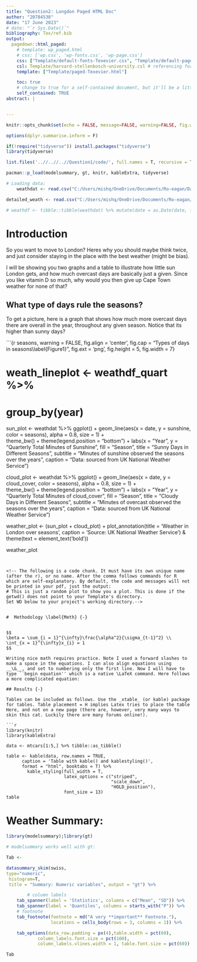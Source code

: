 ---
title: "Question2: Longdon Paged HTML Doc"
author: "20784538"
date: "17 June 2023"
# date: "`r Sys.Date()`"
bibliography: Tex/ref.bib       
output:
  pagedown::html_paged:
    # template: wp_paged.html
    # css: ['wp.css', 'wp-fonts.css', 'wp-page.css']
    css: ["Template/default-fonts-Texevier.css", "Template/default-page-Texevier.css", "Template/default-Texevier.css"]
    csl: Template/harvard-stellenbosch-university.csl # referencing format used.
    template: ["Template/paged-Texevier.html"]

    toc: true
    # change to true for a self-contained document, but it'll be a litte slower for Pandoc to render
    self_contained: TRUE
abstract: |


---

```{r setup, echo = FALSE, message = FALSE, warning = FALSE, cache=TRUE}
knitr::opts_chunk$set(echo = FALSE, message=FALSE, warning=FALSE, fig.width = 8, fig.height = 6)

options(dplyr.summarise.inform = F)

if(!require("tidyverse")) install.packages("tidyverse")
library(tidyverse)

list.files('..//..//..//Question1/code/', full.names = T, recursive = T) %>% as.list() %>% walk(~source(.))

pacman::p_load(modelsummary, gt, knitr, kableExtra, tidyverse)

# Loading data: 
    weathdat <- read.csv("C:/Users/mishq/OneDrive/Documents/Ro-eagan/Data Science for Econometrics S1/DatsciPractical23/20784538/Question2/data/London/london_weather.csv", header = TRUE)

detailed_weath <- read.csv("C:/Users/mishq/OneDrive/Documents/Ro-eagan/Data Science for Econometrics S1/DatsciPractical23/20784538/Question2/data/London/UKMonthly_Detailed.csv", header = TRUE)

# weathdf <- tibble::tibble(weathdat) %>% mutate(date = as.Date(date, format = "%Y%m%d")) %>% mutate(format(weathdat$date, "%Y"))

```

\newpage

# Introduction {-}

So you want to move to London? Heres why you should maybe think twice, and just consider staying in the place with the best weather (might be bias). 

I will be showing you two graphs and a table to illustrate how little sun London gets, and how much overcast days are basically just a given. Since you like vitamin D so much, why would you then give up Cape Town weather for none of that? 




## What type of days rule the seasons? {-}

To get a picture, here is a graph that shows how much more overcast days there are overall in the year, throughout any given season. Notice that its higher than sunny days? 

```{r seasons,  warning =  FALSE, fig.align = 'center', fig.cap = "Types of days in seasons\\label{Figure1}", fig.ext = 'png', fig.height = 5, fig.width = 7}

# weath_lineplot <- weathdf_quart %>% 
#     group_by(year)
    
sun_plot <- 
    weathdat %>%
    ggplot() +
    geom_line(aes(x = date, y = sunshine, color = seasons), alpha = 0.8, size = 1) +   
    theme_bw() +
    theme(legend.position = "bottom") +
    labs(x = "Year", y = "Quarterly Total Minutes of Sunshine", fill = "Season", title = "Sunny Days in Different Seasons", subtitle = "Minutes of sunshine observed the seasons over the years", caption = "Data: sourced from UK National Weather Service") 
    
cloud_plot <-
weathdat %>% 
    ggplot() +
        geom_line(aes(x = date, y = cloud_cover, color = seasons), alpha = 0.8, size = 1) +   
    theme_bw() +
    theme(legend.position = "bottom") +
    labs(x = "Year", y = "Quarterly Total Minutes of cloud_cover", fill = "Season", title = "Cloudy Days in Different Seasons", subtitle = "Minutes of overcast observed the seasons over the years", caption = "Data: sourced from UK National Weather Service") 

weather_plot <- (sun_plot + cloud_plot) + plot_annotation(title = 'Weather in London over seasons', caption = 'Source: UK National Weather Service') & theme(text = element_text('bold'))

weather_plot

```


<!-- The following is a code chunk. It must have its own unique name (after the r), or no name. After the comma follows commands for R which are self-explanatory. By default, the code and messages will not be printed in your pdf, just the output: 
# This is just a random plot to show you a plot. This is done if the getwd() does not point to your Template's directory.
Set WD below to your project's working directory.-->


#  Methodology \label{Meth} {-}


$$
\beta = \sum_{i = 1}^{\infty}\frac{\alpha^2}{\sigma_{t-1}^2} \\
\int_{x = 1}^{\infty}x_{i} = 1
$$

Writing nice math requires practice. Note I used a forward slashes to make a space in the equations. I can also align equations using  __\&__, and set to numbering only the first line. Now I will have to type ``begin equation'' which is a native \LaTeX command. Here follows a more complicated equation:

## Results {-}

Tables can be included as follows. Use the _xtable_ (or kable) package for tables. Table placement = H implies Latex tries to place the table Here, and not on a new page (there are, however, very many ways to skin this cat. Luckily there are many forums online!).

```{r table-1, echo=TRUE, message=FALSE, warning=FALSE, results="asis"}
library(knitr)
library(kableExtra)

data <- mtcars[1:5,] %>% tibble::as_tibble()

table <- kable(data, row.names = TRUE,
      caption = 'Table with kable() and kablestyling()',
      format = "html", booktabs = T) %>%
        kable_styling(full_width = T,
                      latex_options = c("striped",
                                        "scale_down",
                                        "HOLD_position"),
                      font_size = 13)
table
```


\newpage


# Weather Summary: 

```{r}

library(modelsummary);library(gt)

# modelsummary works well with gt:

Tab <-

datasummary_skim(swiss,
type="numeric",
 histogram=T,
 title = "Summary: Numeric variables", output = "gt") %>%

        # column labels
    tab_spanner(label = 'Statistics', columns = c("Mean", "SD")) %>%
    tab_spanner(label = 'Quantiles', columns = starts_with("P")) %>%
    # footnote
    tab_footnote(footnote = md("A very **important** Footnote."),
                 locations = cells_body(rows = 3, columns = 1)) %>%

    tab_options(data_row.padding = px(4),table.width = pct(60),
            column_labels.font.size = pct(100),
            column_labels.vlines.width = 1, table.font.size = pct(60))

Tab
```




